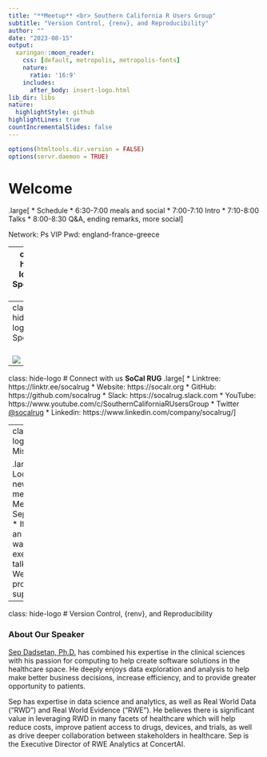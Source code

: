 ```yaml
---
title: "**Meetup** <br> Southern California R Users Group"
subtitle: "Version Control, {renv}, and Reproducibility"
author: ""
date: "2023-08-15"
output: 
  xaringan::moon_reader:
    css: [default, metropolis, metropolis-fonts]
    nature:
      ratio: '16:9'
    includes:
      after_body: insert-logo.html
lib_dir: libs
nature:
  highlightStyle: github
highlightLines: true
countIncrementalSlides: false
---
```


```r
options(htmltools.dir.version = FALSE)
options(servr.daemon = TRUE)
```

# Welcome

.large[
* Schedule
    * 6:30-7:00 meals and social
    * 7:00-7:10 Intro
    * 7:10-8:00 Talks
    * 8:00-8:30 Q&A, ending remarks, more social
]

Network: Ps VIP
Pwd: england-france-greece

---
class: hide-logo
# Sponsors
<br>
<br>
  
![](images/UCI_Merage_Business_School.jpg)
---
class: hide-logo
# Sponsors
<br>
<br>

![](images/MDS-Homepage-Header-1536x512.jpg)

---
class: hide-logo
# Connect with us
**SoCal RUG**
.large[
* Linktree: https://linktr.ee/socalrug
* Website: https://socalr.org
* GitHub: https://github.com/socalrug
* Slack: https://socalrug.slack.com
* YouTube: https://www.youtube.com/c/SouthernCaliforniaRUsersGroup
* Twitter [@socalrug](https://twitter.com/socalrug)
* Linkedin: https://www.linkedin.com/company/socalrug/
]

---
class: hide-logo
# Miscellaneous

.large[
* Looking for a new place to meet
* Next Meeting: September 26
* If you have an idea and want to execute it, talk to us!!
  * We can provide support
]

---
class: hide-logo
# Version Control, {renv}, and Reproducibility

### About Our Speaker

[Sep Dadsetan, Ph.D.](https://www.linkedin.com/in/sepdadsetan/) has combined his expertise in the clinical sciences with his passion for computing to help create software solutions in the healthcare space. He deeply enjoys data exploration and analysis to help make better business decisions, increase efficiency, and to provide greater opportunity to patients.

Sep has expertise in data science and analytics, as well as Real World Data ("RWD") and Real World Evidence ("RWE"). He believes there is significant value in leveraging RWD in many facets of healthcare which will help reduce costs, improve patient access to drugs, devices, and trials, as well as drive deeper collaboration between stakeholders in healthcare. Sep is the Executive Director of RWE Analytics at ConcertAI. 
